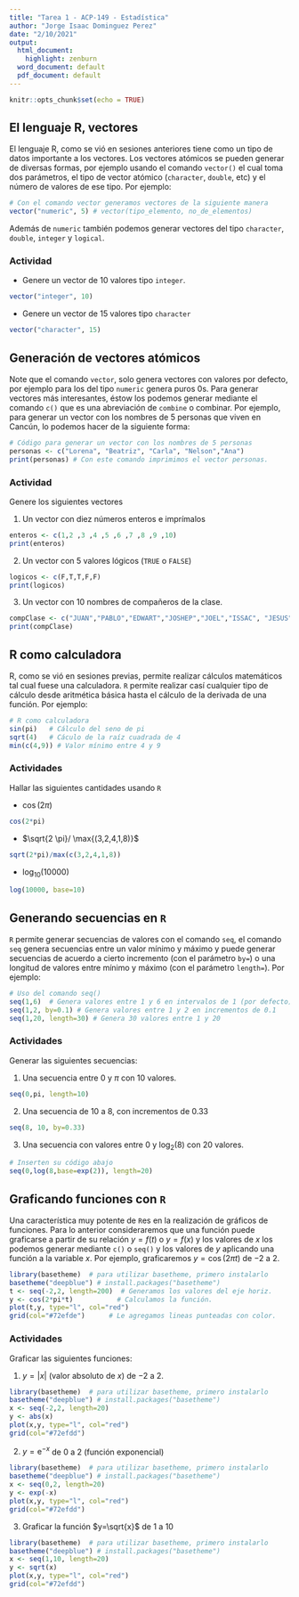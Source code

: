 ---
title: "Tarea 1 - ACP-149 - Estadística"
author: "Jorge Isaac Dominguez Perez"
date: "2/10/2021"
output:
  html_document:
    highlight: zenburn
  word_document: default
  pdf_document: default
---

```{r setup, include=FALSE}
knitr::opts_chunk$set(echo = TRUE)
```

## El lenguaje R, vectores

El lenguaje R, como se vió en sesiones anteriores tiene como un tipo de datos importante a los vectores. Los vectores atómicos se pueden generar de diversas formas, por ejemplo usando el comando `vector()` el cual toma dos parámetros, el tipo de vector atómico (`character`, `double`, etc) y el número de valores de ese tipo. Por ejemplo:


```{r}
# Con el comando vector generamos vectores de la siguiente manera
vector("numeric", 5) # vector(tipo_elemento, no_de_elementos)
```
Además de `numeric` también podemos generar vectores del tipo `character`, `double`, `integer` y `logical`.

### Actividad

- Genere un vector de 10 valores tipo `integer`.

```{r, eval=FALSE}
vector("integer", 10)
```

- Genere un vector de 15 valores tipo `character`

```{r, eval=FALSE}
vector("character", 15)
```


## Generación de vectores atómicos

Note que el comando `vector`, solo genera vectores con valores por defecto, por ejemplo para los del tipo `numeric` genera puros $0$s. Para generar vectores más interesantes, éstow los podemos generar mediante el comando `c()` que es una abreviación de `combine` o combinar. Por ejemplo, para generar un vector con los nombres de $5$ personas que viven en Cancún, lo podemos hacer de la siguiente forma:

```{r}
# Código para generar un vector con los nombres de 5 personas
personas <- c("Lorena", "Beatriz", "Carla", "Nelson","Ana")
print(personas) # Con este comando imprimimos el vector personas.
```

### Actividad

Genere los siguientes vectores

1. Un vector con diez números enteros e imprímalos

```{r, eval=FALSE}
enteros <- c(1,2 ,3 ,4 ,5 ,6 ,7 ,8 ,9 ,10)
print(enteros)
```

2. Un vector con 5 valores lógicos (`TRUE` o `FALSE`)

```{r, eval=FALSE}
logicos <- c(F,T,T,F,F)
print(logicos)
```


3. Un vector con 10 nombres de compañeros de la clase.

```{r, eval=FALSE}
compClase <- c("JUAN","PABLO","EDWART","JOSHEP","JOEL","ISSAC", "JESUS", "SAID", "ROBERTO", "Emiliano")
print(compClase)
```

## R como calculadora

R, como se vió en sesiones previas, permite realizar cálculos matemáticos tal cual fuese una calculadora. `R` permite realizar casí cualquier tipo de cálculo desde aritmética básica hasta el cálculo de la derivada de una función. Por ejemplo:

```{r}
# R como calculadora
sin(pi)   # Cálculo del seno de pi
sqrt(4)   # Cáculo de la raíz cuadrada de 4
min(c(4,9)) # Valor mínimo entre 4 y 9
```

### Actividades 

Hallar las siguientes cantidades usando `R`

- $\cos(2 \pi)$

```{r, eval=FALSE}
cos(2*pi)
```

- $\sqrt{2 \pi}/ \max{(3,2,4,1,8)}$

```{r, eval=FALSE}
sqrt(2*pi)/max(c(3,2,4,1,8))
```

- $\log_{10}(10000)$

```{r, eval=FALSE}
log(10000, base=10)
```

## Generando secuencias en `R`

`R` permite generar secuencias de valores con el comando `seq`, el comando `seq` genera secuencias entre un valor mínimo y máximo y puede generar secuencias de acuerdo a cierto incremento (con el parámetro `by=`) o una longitud de valores entre mínimo y máximo (con el parámetro `length=`). Por ejemplo:

```{r}
# Uso del comando seq()
seq(1,6)  # Genera valores entre 1 y 6 en intervalos de 1 (por defecto)
seq(1,2, by=0.1) # Genera valores entre 1 y 2 en incrementos de 0.1
seq(1,20, length=30) # Genera 30 valores entre 1 y 20
```

### Actividades

Generar las siguientes secuencias:

1. Una secuencia entre $0$ y $\pi$ con $10$ valores.

```{r, eval=FALSE}
seq(0,pi, length=10)
```

2. Una secuencia de $10$ a $8$, con incrementos de $0.33$

```{r, eval=FALSE}
seq(8, 10, by=0.33)
```

3. Una secuencia con valores entre $0$ y $\log_2(8)$ con $20$ valores.

```{r}
# Inserten su código abajo
seq(0,log(8,base=exp(2)), length=20)

```



## Graficando funciones con `R`

Una característica muy potente de `R`es en la realización de gráficos de funciones. Para lo anterior consideraremos que una función puede graficarse a partir de su relación $y=f(t)$ o $y=f(x)$ y los valores de $x$ los podemos generar mediante `c()` o `seq()` y los valores de $y$ aplicando una función a la variable $x$. Por ejemplo, graficaremos $y=\cos(2 \pi t)$ de $-2$ a $2$.

```{r}
library(basetheme)  # para utilizar basetheme, primero instalarlo
basetheme("deepblue") # install.packages("basetheme")
t <- seq(-2,2, length=200)  # Generamos los valores del eje horiz.
y <- cos(2*pi*t)           # Calculamos la función.
plot(t,y, type="l", col="red")
grid(col="#72efde")      # Le agregamos lineas punteadas con color.
```

### Actividades

Graficar las siguientes funciones:

1. $y= |x|$ (valor absoluto de $x$) de $-2$ a $2$.

```{r, eval=FALSE}
library(basetheme)  # para utilizar basetheme, primero instalarlo
basetheme("deepblue") # install.packages("basetheme")
x <- seq(-2,2, length=20)
y <- abs(x)
plot(x,y, type="l", col="red")
grid(col="#72efdd")
```

2. $y = \mbox{e}^{-x}$ de $0$ a $2$ (función exponencial)

```{r, eval=FALSE}
library(basetheme)  # para utilizar basetheme, primero instalarlo
basetheme("deepblue") # install.packages("basetheme")
x <- seq(0,2, length=20)
y <- exp(-x)
plot(x,y, type="l", col="red")
grid(col="#72efdd")
```


3. Graficar la función $y=\sqrt{x}$ de $1$ a $10$

```{r, eval=FALSE}
library(basetheme)  # para utilizar basetheme, primero instalarlo
basetheme("deepblue") # install.packages("basetheme")
x <- seq(1,10, length=20)
y <- sqrt(x)
plot(x,y, type="l", col="red")
grid(col="#72efdd")
```